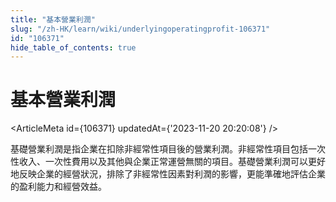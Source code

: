 ```yaml
---
title: "基本營業利潤"
slug: "/zh-HK/learn/wiki/underlyingoperatingprofit-106371"
id: "106371"
hide_table_of_contents: true
---
```



<Breadcrumbs current="基本營業利潤" />

# 基本營業利潤

<ArticleMeta id={106371} updatedAt={'2023-11-20 20:20:08'} />
<div className='border-solid border-b border-t-0 my-4 border-[var(--ifm-color-gray-300)]' />

基礎營業利潤是指企業在扣除非經常性項目後的營業利潤。非經常性項目包括一次性收入、一次性費用以及其他與企業正常運營無關的項目。基礎營業利潤可以更好地反映企業的經營狀況，排除了非經常性因素對利潤的影響，更能準確地評估企業的盈利能力和經營效益。

